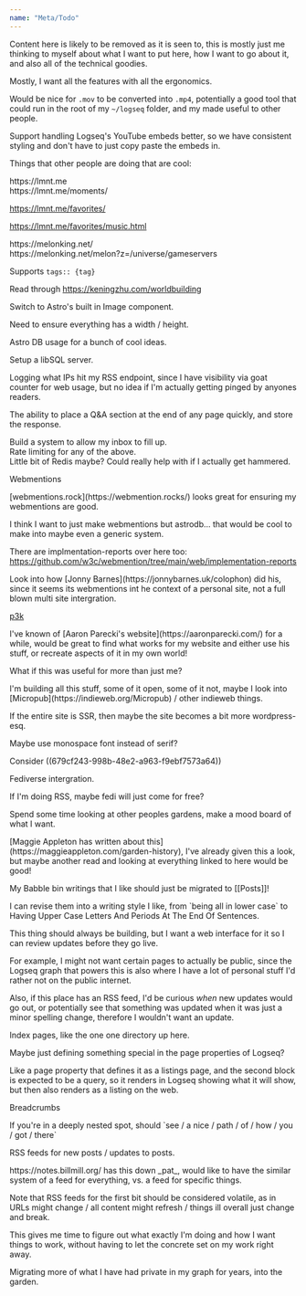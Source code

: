```yaml
---
name: "Meta/Todo"
---
```


Content here is likely to be removed as it is seen to, this is mostly just me thinking to myself about what I want to put here, how I want to go about it, and also all of the technical goodies.

<div class="ml-[2rem] mb-8">
Mostly, I want all the features with all the ergonomics.

</div>
<div class="w-full h-4"></div>

Would be nice for `.mov` to be converted into `.mp4`, potentially a good tool that could run in the root of my `~/logseq` folder, and my made useful to other people.

<div class="w-full h-4"></div>

Support handling Logseq's YouTube embeds better, so we have consistent styling and don't have to just copy paste the embeds in.

<div class="w-full h-4"></div>

Things that other people are doing that are cool:

<div class="ml-[2rem] mb-8">
https://lmnt.me

<div class="ml-[2rem] mb-8">
https://lmnt.me/moments/

https://lmnt.me/favorites/

https://lmnt.me/favorites/music.html

</div>
https://melonking.net/

<div class="ml-[2rem] mb-8">
https://melonking.net/melon?z=/universe/gameservers

</div>
</div>
<div class="w-full h-4"></div>

Supports `tags:: {tag}`

<div class="w-full h-4"></div>

Read through https://keningzhu.com/worldbuilding

<div class="w-full h-4"></div>

Switch to Astro's built in Image component.

<div class="ml-[2rem] mb-8">
Need to ensure everything has a width / height.

</div>
<div class="w-full h-4"></div>

Astro DB usage for a bunch of cool ideas.

<div class="ml-[2rem] mb-8">
Setup a libSQL server.

Logging what IPs hit my RSS endpoint, since I have visibility via goat counter for web usage, but no idea if I'm actually getting pinged by anyones readers.

The ability to place a Q&A section at the end of any page quickly, and store the response.

<div class="ml-[2rem] mb-8">
Build a system to allow my inbox to fill up.

</div>
Rate limiting for any of the above.

<div class="ml-[2rem] mb-8">
Little bit of Redis maybe? Could really help with if I actually get hammered.

</div>
</div>
<div class="w-full h-4"></div>

Webmentions

<div class="ml-[2rem] mb-8">
[webmentions.rock](https://webmention.rocks/) looks great for ensuring my webmentions are good.

I think I want to just make webmentions but astrodb... that would be cool to make into maybe even a generic system.

There are implmentation-reports over here too: https://github.com/w3c/webmention/tree/main/web/implementation-reports

<div class="ml-[2rem] mb-8">
Look into how [Jonny Barnes](https://jonnybarnes.uk/colophon) did his, since it seems its webmentions int he context of a personal site, not a full blown multi site intergration.

</div>
</div>
<div class="w-full h-4"></div>

[p3k](https://indieweb.org/p3k)

<div class="ml-[2rem] mb-8">
I've known of [Aaron Parecki's website](https://aaronparecki.com/) for a while, would be great to find what works for my website and either use his stuff, or recreate aspects of it in my own world!

</div>
<div class="w-full h-4"></div>

What if this was useful for more than just me?

<div class="ml-[2rem] mb-8">
I'm building all this stuff, some of it open, some of it not, maybe I look into [Micropub](https://indieweb.org/Micropub) / other indieweb things.

If the entire site is SSR, then maybe the site becomes a bit more wordpress-esq.

</div>
<div class="w-full h-4"></div>

Maybe use monospace font instead of serif?

<div class="ml-[2rem] mb-8">
Consider ((679cf243-998b-48e2-a963-f9ebf7573a64))

</div>
<div class="w-full h-4"></div>

Fediverse intergration.

<div class="ml-[2rem] mb-8">
If I'm doing RSS, maybe fedi will just come for free?

</div>
<div class="w-full h-4"></div>

Spend some time looking at other peoples gardens, make a mood board of what I want.

<div class="ml-[2rem] mb-8">
[Maggie Appleton has written about this](https://maggieappleton.com/garden-history), I've already given this a look, but maybe another read and looking at everything linked to here would be good!

</div>
<div class="w-full h-4"></div>

My Babble bin writings that I like should just be migrated to [[Posts]]!

<div class="ml-[2rem] mb-8">
I can revise them into a writing style I like, from `being all in lower case` to Having Upper Case Letters And Periods At The End Of Sentences.

</div>
<div class="w-full h-4"></div>

This thing should always be building, but I want a web interface for it so I can review updates before they go live.

<div class="ml-[2rem] mb-8">
For example, I might not want certain pages to actually be public, since the Logseq graph that powers this is also where I have a lot of personal stuff I'd rather not on the public internet.

Also, if this place has an RSS feed, I'd be curious _when_ new updates would go out, or potentially see that something was updated when it was just a minor spelling change, therefore I wouldn't want an update.

</div>
<div class="w-full h-4"></div>

Index pages, like the one one directory up here.

<div class="ml-[2rem] mb-8">
Maybe just defining something special in the page properties of Logseq?

Like a page property that defines it as a listings page, and the second block is expected to be a query, so it renders in Logseq showing what it will show, but then also renders as a listing on the web.

</div>
<div class="w-full h-4"></div>

Breadcrumbs

<div class="ml-[2rem] mb-8">
If you're in a deeply nested spot, should `see / a nice / path / of / how / you / got / there`

</div>
<div class="w-full h-4"></div>

RSS feeds for new posts / updates to posts.

<div class="ml-[2rem] mb-8">
https://notes.billmill.org/ has this down _pat_, would like to have the similar system of a feed for everything, vs. a feed for specific things.

Note that RSS feeds for the first bit should be considered volatile, as in URLs might change / all content might refresh / things ill overall just change and break.

<div class="ml-[2rem] mb-8">
This gives me time to figure out what exactly I'm doing and how I want things to work, without having to let the concrete set on my  work right away.

</div>
</div>
<div class="w-full h-4"></div>

Migrating more of what I have had private in my graph for years, into the garden.

